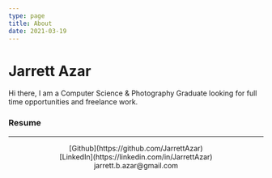 ```yaml
---
type: page
title: About
date: 2021-03-19
---
```


# Jarrett Azar

<div class="test">
  Hi there, I am a Computer Science & Photography Graduate looking for full time opportunities and freelance work.
  
  <h3>Resume</h3>
</div>

---

<div>
  <center>
  [Github](https://github.com/JarrettAzar)
  <br />
  [LinkedIn](https://linkedin.com/in/JarrettAzar)
  <br />
  jarrett.b.azar@gmail.com
  </center>
  
  <i class="fab fa-github-alt"></i>
</div>
